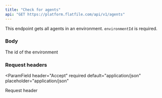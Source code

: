 ```yaml
---
title: "Check for agents"
api: "GET https://platform.flatfile.com/api/v1/agents"
---
```


This endpoint gets all agents in an environment. `environmentId` is required.

### Body

<ParamField query="environmentId" type="string" required>
  The id of the environment
</ParamField>

### Request headers

<ParamField
  header="Accept"
  required
  default="application/json"
  placeholder="application/json"
>
  Request header
</ParamField>

